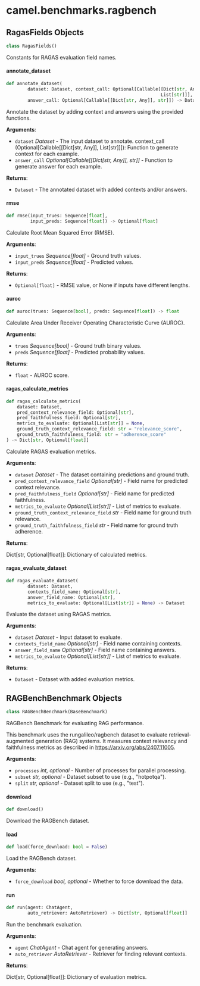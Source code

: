 <a id="camel.benchmarks.ragbench"></a>

# camel.benchmarks.ragbench

<a id="camel.benchmarks.ragbench.RagasFields"></a>

## RagasFields Objects

```python
class RagasFields()
```

Constants for RAGAS evaluation field names.

<a id="camel.benchmarks.ragbench.annotate_dataset"></a>

#### annotate\_dataset

```python
def annotate_dataset(
        dataset: Dataset, context_call: Optional[Callable[[Dict[str, Any]],
                                                          List[str]]],
        answer_call: Optional[Callable[[Dict[str, Any]], str]]) -> Dataset
```

Annotate the dataset by adding context and answers using the provided
functions.

**Arguments**:

- `dataset` _Dataset_ - The input dataset to annotate.
  context_call (Optional[Callable[[Dict[str, Any]], List[str]]]):
  Function to generate context for each example.
- `answer_call` _Optional[Callable[[Dict[str, Any]], str]]_ - Function to
  generate answer for each example.
  

**Returns**:

- `Dataset` - The annotated dataset with added contexts and/or answers.

<a id="camel.benchmarks.ragbench.rmse"></a>

#### rmse

```python
def rmse(input_trues: Sequence[float],
         input_preds: Sequence[float]) -> Optional[float]
```

Calculate Root Mean Squared Error (RMSE).

**Arguments**:

- `input_trues` _Sequence[float]_ - Ground truth values.
- `input_preds` _Sequence[float]_ - Predicted values.
  

**Returns**:

- `Optional[float]` - RMSE value, or None if inputs have different lengths.

<a id="camel.benchmarks.ragbench.auroc"></a>

#### auroc

```python
def auroc(trues: Sequence[bool], preds: Sequence[float]) -> float
```

Calculate Area Under Receiver Operating Characteristic Curve (AUROC).

**Arguments**:

- `trues` _Sequence[bool]_ - Ground truth binary values.
- `preds` _Sequence[float]_ - Predicted probability values.
  

**Returns**:

- `float` - AUROC score.

<a id="camel.benchmarks.ragbench.ragas_calculate_metrics"></a>

#### ragas\_calculate\_metrics

```python
def ragas_calculate_metrics(
    dataset: Dataset,
    pred_context_relevance_field: Optional[str],
    pred_faithfulness_field: Optional[str],
    metrics_to_evaluate: Optional[List[str]] = None,
    ground_truth_context_relevance_field: str = "relevance_score",
    ground_truth_faithfulness_field: str = "adherence_score"
) -> Dict[str, Optional[float]]
```

Calculate RAGAS evaluation metrics.

**Arguments**:

- `dataset` _Dataset_ - The dataset containing predictions and ground truth.
- `pred_context_relevance_field` _Optional[str]_ - Field name for predicted
  context relevance.
- `pred_faithfulness_field` _Optional[str]_ - Field name for predicted
  faithfulness.
- `metrics_to_evaluate` _Optional[List[str]]_ - List of metrics to evaluate.
- `ground_truth_context_relevance_field` _str_ - Field name for ground truth
  relevance.
- `ground_truth_faithfulness_field` _str_ - Field name for ground truth
  adherence.
  

**Returns**:

  Dict[str, Optional[float]]: Dictionary of calculated metrics.

<a id="camel.benchmarks.ragbench.ragas_evaluate_dataset"></a>

#### ragas\_evaluate\_dataset

```python
def ragas_evaluate_dataset(
        dataset: Dataset,
        contexts_field_name: Optional[str],
        answer_field_name: Optional[str],
        metrics_to_evaluate: Optional[List[str]] = None) -> Dataset
```

Evaluate the dataset using RAGAS metrics.

**Arguments**:

- `dataset` _Dataset_ - Input dataset to evaluate.
- `contexts_field_name` _Optional[str]_ - Field name containing contexts.
- `answer_field_name` _Optional[str]_ - Field name containing answers.
- `metrics_to_evaluate` _Optional[List[str]]_ - List of metrics to evaluate.
  

**Returns**:

- `Dataset` - Dataset with added evaluation metrics.

<a id="camel.benchmarks.ragbench.RAGBenchBenchmark"></a>

## RAGBenchBenchmark Objects

```python
class RAGBenchBenchmark(BaseBenchmark)
```

RAGBench Benchmark for evaluating RAG performance.

This benchmark uses the rungalileo/ragbench dataset to evaluate
retrieval-augmented generation (RAG) systems. It measures context
relevancy and faithfulness metrics as described in
https://arxiv.org/abs/2407.11005.

**Arguments**:

- `processes` _int, optional_ - Number of processes for parallel processing.
- `subset` _str, optional_ - Dataset subset to use (e.g., "hotpotqa").
- `split` _str, optional_ - Dataset split to use (e.g., "test").

<a id="camel.benchmarks.ragbench.RAGBenchBenchmark.download"></a>

#### download

```python
def download()
```

Download the RAGBench dataset.

<a id="camel.benchmarks.ragbench.RAGBenchBenchmark.load"></a>

#### load

```python
def load(force_download: bool = False)
```

Load the RAGBench dataset.

**Arguments**:

- `force_download` _bool, optional_ - Whether to force download the
  data.

<a id="camel.benchmarks.ragbench.RAGBenchBenchmark.run"></a>

#### run

```python
def run(agent: ChatAgent,
        auto_retriever: AutoRetriever) -> Dict[str, Optional[float]]
```

Run the benchmark evaluation.

**Arguments**:

- `agent` _ChatAgent_ - Chat agent for generating answers.
- `auto_retriever` _AutoRetriever_ - Retriever for finding relevant
  contexts.
  

**Returns**:

  Dict[str, Optional[float]]: Dictionary of evaluation metrics.

